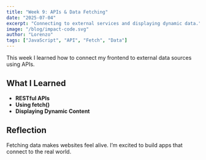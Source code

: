```yaml
---
title: "Week 9: APIs & Data Fetching"
date: "2025-07-04"
excerpt: "Connecting to external services and displaying dynamic data."
image: "/blog/impact-code.svg"
author: "Lorenzo"
tags: ["JavaScript", "API", "Fetch", "Data"]
---
```


This week I learned how to connect my frontend to external data sources using APIs.

## What I Learned

- **RESTful APIs**
- **Using fetch()**
- **Displaying Dynamic Content**

## Reflection

Fetching data makes websites feel alive. I’m excited to build apps that connect to the real world.
